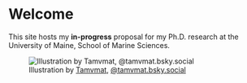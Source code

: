 # Welcome {.unnumbered}

This site hosts my **in-progress** proposal for my Ph.D. research at the University of Maine, School of Marine Sciences.

![Illustration by [Tamvmat](https://tamvmat.myportfolio.com/), [\@tamvmat.bsky.social](https://bsky.app/profile/tamvmat.bsky.social)](figures/dungeness_art.jpg){fig-align="center"}
